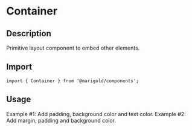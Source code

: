 
<Meta title="Components/Layout/Container" />

# Container

## Description

Primitive layout component to embed other elements.

## Import

```tsx
import { Container } from '@marigold/components';
```

## Usage

<Preview>
  <Story name="Example 1">
    <Container p={20} css={{ bg: '#867899', color: '#fff', width: '30%' }}>
      <Text>Example #1: Add padding, background color and text color.</Text>
    </Container>
  </Story>
  <Story name="Example 2">
    <Container m={40} p={10} css={{ bg: '#d6d6d6' }}>
      <Text>Example #2: Add margin, padding and background color.</Text>
    </Container>
  </Story>
</Preview>
